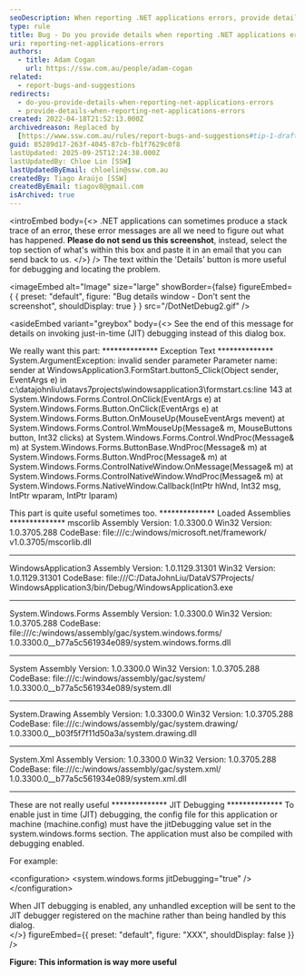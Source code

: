 ```yaml
---
seoDescription: When reporting .NET applications errors, provide details by copying and pasting the top section of the error message within the 'Details' button, excluding the screenshot.
type: rule
title: Bug - Do you provide details when reporting .NET applications errors?
uri: reporting-net-applications-errors
authors:
  - title: Adam Cogan
    url: https://ssw.com.au/people/adam-cogan
related:
  - report-bugs-and-suggestions
redirects:
  - do-you-provide-details-when-reporting-net-applications-errors
  - provide-details-when-reporting-net-applications-errors
created: 2022-04-18T21:52:13.000Z
archivedreason: Replaced by
  [https://www.ssw.com.au/rules/report-bugs-and-suggestions#tip-1-draft-your-bug-with-enough-details](https://www.ssw.com.au/rules/report-bugs-and-suggestions/#tip-1-draft-your-bug-with-enough-details)
guid: 85289d17-263f-4045-87cb-fb1f7629c0f8
lastUpdated: 2025-09-25T12:24:38.000Z
lastUpdatedBy: Chloe Lin [SSW]
lastUpdatedByEmail: chloelin@ssw.com.au
createdBy: Tiago Araújo [SSW]
createdByEmail: tiagov8@gmail.com
isArchived: true
---
```


<introEmbed
  body={<>
.NET applications can sometimes produce a stack trace of an error, these error messages are all we need to figure out what has happened. **Please do not send us this screenshot**, instead, select the top section of what's within this box and paste it in an email that you can send back to us.
  </>}
/>
The text within the 'Details' button is more useful for debugging and locating the problem.


<imageEmbed
  alt="Image"
  size="large"
  showBorder={false}
  figureEmbed={ {
    preset: "default",
    figure: "Bug details window - Don't sent the screenshot",
    shouldDisplay: true
  } }
  src="/DotNetDebug2.gif"
/>

<asideEmbed
  variant="greybox"
  body={<>
    See the end of this message for details on invoking
just-in-time (JIT) debugging instead of this dialog box.

We really want this part:
\*\*\*\*\*\*\*\*\*\*\*\*\*\* Exception Text \*\*\*\*\*\*\*\*\*\*\*\*\*\*
System.ArgumentException: invalid sender parameter
Parameter name: sender
at WindowsApplication3.FormStart.button5_Click(Object sender, EventArgs e) in c:\datajohnliu\datavs7projects\windowsapplication3\formstart.cs:line 143
at System.Windows.Forms.Control.OnClick(EventArgs e)
at System.Windows.Forms.Button.OnClick(EventArgs e)
at System.Windows.Forms.Button.OnMouseUp(MouseEventArgs mevent)
at System.Windows.Forms.Control.WmMouseUp(Message& m, MouseButtons button, Int32 clicks)
at System.Windows.Forms.Control.WndProc(Message& m)
at System.Windows.Forms.ButtonBase.WndProc(Message& m)
at System.Windows.Forms.Button.WndProc(Message& m)
at System.Windows.Forms.ControlNativeWindow.OnMessage(Message& m)
at System.Windows.Forms.ControlNativeWindow.WndProc(Message& m)
at System.Windows.Forms.NativeWindow.Callback(IntPtr hWnd, Int32 msg, IntPtr wparam, IntPtr lparam)

This part is quite useful sometimes too.
\*\*\*\*\*\*\*\*\*\*\*\*\*\* Loaded Assemblies \*\*\*\*\*\*\*\*\*\*\*\*\*\*
mscorlib
Assembly Version: 1.0.3300.0
Win32 Version: 1.0.3705.288
CodeBase: file:///c:/windows/microsoft.net/framework/ v1.0.3705/mscorlib.dll

---

WindowsApplication3
Assembly Version: 1.0.1129.31301
Win32 Version: 1.0.1129.31301
CodeBase: file:///C:/DataJohnLiu/DataVS7Projects/ WindowsApplication3/bin/Debug/WindowsApplication3.exe

---

System.Windows.Forms
Assembly Version: 1.0.3300.0
Win32 Version: 1.0.3705.288
CodeBase: file:///c:/windows/assembly/gac/system.windows.forms/ 1.0.3300.0\_\_b77a5c561934e089/system.windows.forms.dll

---

System
Assembly Version: 1.0.3300.0
Win32 Version: 1.0.3705.288
CodeBase: file:///c:/windows/assembly/gac/system/ 1.0.3300.0\_\_b77a5c561934e089/system.dll

---

System.Drawing
Assembly Version: 1.0.3300.0
Win32 Version: 1.0.3705.288
CodeBase: file:///c:/windows/assembly/gac/system.drawing/ 1.0.3300.0\_\_b03f5f7f11d50a3a/system.drawing.dll

---

System.Xml
Assembly Version: 1.0.3300.0
Win32 Version: 1.0.3705.288
CodeBase: file:///c:/windows/assembly/gac/system.xml/ 1.0.3300.0\_\_b77a5c561934e089/system.xml.dll

---

These are not really useful
\*\*\*\*\*\*\*\*\*\*\*\*\*\* JIT Debugging \*\*\*\*\*\*\*\*\*\*\*\*\*\*
To enable just in time (JIT) debugging, the config file for this
application or machine (machine.config) must have the
jitDebugging value set in the system.windows.forms section.
The application must also be compiled with debugging
enabled.

For example:

&lt;configuration&gt;
&lt;system.windows.forms jitDebugging="true" /&gt;
&lt;/configuration&gt;

When JIT debugging is enabled, any unhandled exception
will be sent to the JIT debugger registered on the machine
rather than being handled by this dialog.\
  </>}
  figureEmbed={{
    preset: "default",
    figure: "XXX",
    shouldDisplay: false
  }}
/>

**Figure: This information is way more useful**
